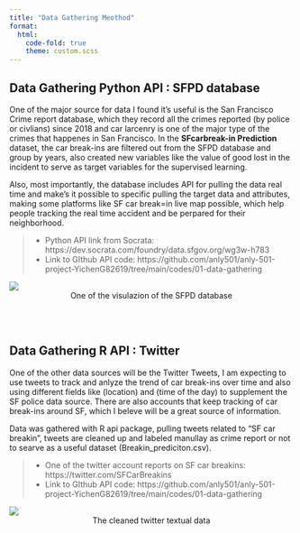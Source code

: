 ```yaml
---
title: "Data Gathering Meothod"
format:
  html:
    code-fold: true
    theme: custom.scss
---
```


## Data Gathering Python API : SFPD database

One of the major source for data I found it's useful is the San Francisco Crime report database, which they record all the crimes reported (by police or civlians) since 2018 and car larcenry is one of the major type of the crimes that happenes in San Francisco. In the **SFcarbreak-in Prediction** dataset, the car break-ins are filtered out from the SFPD database and group by years, also created new variables like the value of good lost in the incident to serve as target variables for the supervised learning. 

Also, most importantly, the database includes API for pulling the data real time and make's it possible to specific pulling the target data and attributes, making some platforms like SF car break=in live map possible, which help people tracking the real time accident and be perpared for their neighborhood.

>- Python API link from Socrata: https://dev.socrata.com/foundry/data.sfgov.org/wg3w-h783
>- Link to GIthub API code: https://github.com/anly501/anly-501-project-YichenG82619/tree/main/codes/01-data-gathering


![](report.png)
<center>One of the visulazion of the SFPD database</center>
<br></br>

## Data Gathering R API : Twitter

One of the other data sources will be the Twitter Tweets, I am expecting to use tweets to track and anlyze the trend of car break-ins over time and also using different fields like (location) and (time of the day) to supplement the SF police data source. There are also accounts that keep tracking of car break-ins around SF, which I beleve will be a great source of information. 

Data was gathered with R api package, pulling tweets related to “SF car breakin",  tweets are cleaned up and labeled manullay as crime report or not to searve as a useful dataset (Breakin_prediciton.csv).

>- One of the twitter account reports on SF car breakins: https://twitter.com/SFCarBreakins
>- Link to GIthub API code: https://github.com/anly501/anly-501-project-YichenG82619/tree/main/codes/01-data-gathering

![](tweets.png)
<center>The cleaned twitter textual data</center>
<br></br>